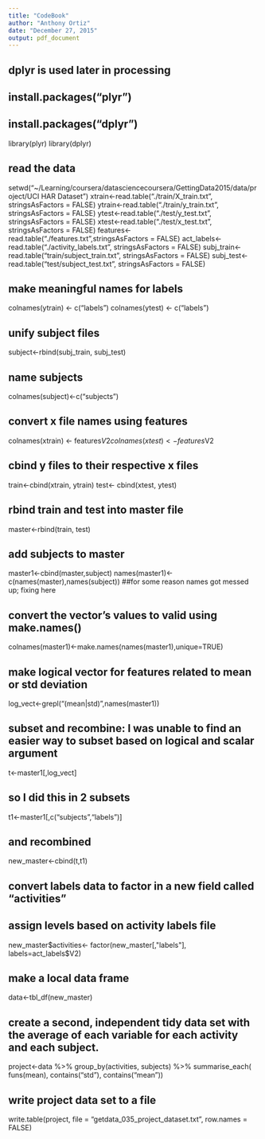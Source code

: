 ```yaml
---
title: "CodeBook"
author: "Anthony Ortiz"
date: "December 27, 2015"
output: pdf_document
---
```


## dplyr is used later in processing
## install.packages("plyr")
## install.packages("dplyr")
library(plyr)
library(dplyr)

## read the data
setwd("~/Learning/coursera/datasciencecoursera/GettingData2015/data/project/UCI HAR Dataset")
xtrain<-read.table("./train/X_train.txt", stringsAsFactors = FALSE)
ytrain<-read.table("./train/y_train.txt", stringsAsFactors = FALSE)
ytest<-read.table("./test/y_test.txt", stringsAsFactors = FALSE)
xtest<-read.table("./test/x_test.txt", stringsAsFactors = FALSE)
features<-read.table("./features.txt",stringsAsFactors = FALSE)
act_labels<-read.table("./activity_labels.txt", stringsAsFactors = FALSE)
subj_train<-read.table("train/subject_train.txt", stringsAsFactors = FALSE)
subj_test<-read.table("test/subject_test.txt", stringsAsFactors = FALSE)

## make meaningful names for labels
colnames(ytrain) <- c("labels")
colnames(ytest)  <- c("labels")

## unify subject files
subject<-rbind(subj_train, subj_test)

## name subjects
colnames(subject)<-c("subjects")

## convert x file names using features
colnames(xtrain) <- features$V2
colnames(xtest) <- features$V2

## cbind y files to their respective x files
train<-cbind(xtrain, ytrain)
test<- cbind(xtest, ytest)

## rbind train and test into master file
master<-rbind(train, test)

## add subjects to master
master1<-cbind(master,subject)
names(master1)<-c(names(master),names(subject)) ##for some reason names got messed up; fixing here

## convert the vector's values to valid using make.names()
colnames(master1)<-make.names(names(master1),unique=TRUE)

## make logical vector for features related to mean or std deviation
log_vect<-grepl("(mean|std)",names(master1))

## subset and recombine: I was unable to find an easier way to subset based on logical and scalar argument
t<-master1[,log_vect]

##  so I did this in 2 subsets
t1<-master1[,c("subjects","labels")]

##  and recombined
new_master<-cbind(t,t1)

##  convert labels data to factor in a new field called "activities"
## assign levels based on activity labels file
new_master$activities<- factor(new_master[,"labels"], labels=act_labels$V2)

## make a local data frame
data<-tbl_df(new_master)

##  create a second, independent tidy data set with the average of each variable for each activity and each subject.
project<-data %>% group_by(activities, subjects) %>% summarise_each( funs(mean), contains("std"), contains("mean"))

## write project data set to a file
write.table(project, file = "getdata_035_project_dataset.txt", row.names = FALSE) 